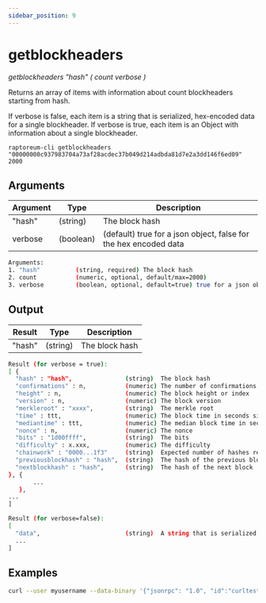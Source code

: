 ```yaml
---
sidebar_position: 9
---
```


# getblockheaders

*getblockheaders "hash" ( count verbose )*

Returns an array of items with information about count blockheaders starting from hash.

If verbose is false, each item is a string that is serialized, hex-encoded data for a single blockheader.
If verbose is true, each item is an Object with information about a single blockheader.

`raptoreum-cli getblockheaders "00000000c937983704a73af28acdec37b049d214adbda81d7e2a3dd146f6ed09" 2000`

<!-- <ReactPlayer playing controls url={[
    {src: `${require('./assets/placeholder.webm').default}`, type: 'video/webm'}]} /> -->


## Arguments

| Argument | Type | Description |
|--|--|--|
| "hash" | (string) | The block hash |
| verbose | (boolean) | (default) true for a json object, false for the hex encoded data |

```bash
Arguments:
1. "hash"          (string, required) The block hash
2. count           (numeric, optional, default/max=2000)
3. verbose         (boolean, optional, default=true) true for a json object, false for the hex encoded data
```

## Output

| Result | Type | Description |
|--|--|--|
| "hash" | (string) | The block hash |

```bash
Result (for verbose = true):
[ {
  "hash" : "hash",               (string)  The block hash
  "confirmations" : n,           (numeric) The number of confirmations, or -1 if the block is not on the main chain
  "height" : n,                  (numeric) The block height or index
  "version" : n,                 (numeric) The block version
  "merkleroot" : "xxxx",         (string)  The merkle root
  "time" : ttt,                  (numeric) The block time in seconds since epoch (Jan 1 1970 GMT)
  "mediantime" : ttt,            (numeric) The median block time in seconds since epoch (Jan 1 1970 GMT)
  "nonce" : n,                   (numeric) The nonce
  "bits" : "1d00ffff",           (string)  The bits
  "difficulty" : x.xxx,          (numeric) The difficulty
  "chainwork" : "0000...1f3"     (string)  Expected number of hashes required to produce the current chain (in hex)
  "previousblockhash" : "hash",  (string)  The hash of the previous block
  "nextblockhash" : "hash",      (string)  The hash of the next block
}, {
       ...
   },
...
]

Result (for verbose=false):
[
  "data",                        (string)  A string that is serialized, hex-encoded data for block header.
  ...
]
```


## Examples

```bash
curl --user myusername --data-binary '{"jsonrpc": "1.0", "id":"curltest", "method": "getblockheaders", "params": ["00000000c937983704a73af28acdec37b049d214adbda81d7e2a3dd146f6ed09" 2000] }' -H 'content-type: text/plain;' http://127.0.0.1:9998/
```
